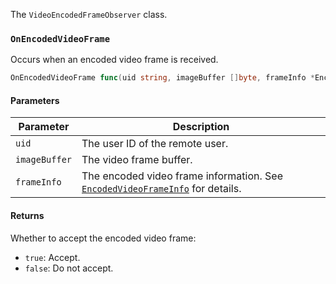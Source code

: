 The `VideoEncodedFrameObserver` class.

### `OnEncodedVideoFrame`

Occurs when an encoded video frame is received.

```go
OnEncodedVideoFrame func(uid string, imageBuffer []byte, frameInfo *EncodedVideoFrameInfo) bool
```

#### Parameters

| Parameter | Description |
|---------------|----------------------------------------------------------------------|
| `uid` | The user ID of the remote user.             |
| `imageBuffer` | The video frame buffer.             |
| `frameInfo`| The encoded video frame information. See [`EncodedVideoFrameInfo`](#encodedvideoframeinfo) for details.         |

#### Returns

Whether to accept the encoded video frame:

- `true`: Accept.
- `false`: Do not accept.